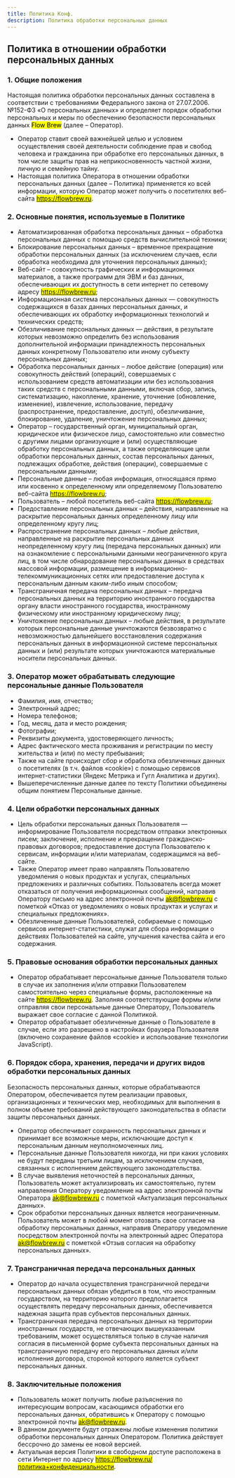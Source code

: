 ```yaml
---
title: Политика Конф.
description: Политика обработки персональных данных
---
```


## Политика в отношении обработки персональных данных

### 1. Общие положения
Настоящая политика обработки персональных данных составлена в соответствии с требованиями Федерального закона от 27.07.2006. №152-ФЗ «О персональных данных» и определяет порядок обработки персональных и меры по обеспечению безопасности персональных данных <mark for="name">Flow Brew</mark> (далее – Оператор).

- Оператор ставит своей важнейшей целью и условием осуществления своей деятельности соблюдение прав и свобод человека и гражданина при обработке его персональных данных, в том числе защиты прав на неприкосновенность частной жизни, личную и семейную тайну.
- Настоящая политика Оператора в отношении обработки персональных данных (далее – Политика) применяется ко всей информации, которую Оператор может получить о посетителях веб-сайта <mark for="site">https://flowbrew.ru</mark>.

### 2. Основные понятия, используемые в Политике
- Автоматизированная обработка персональных данных – обработка персональных данных с помощью средств вычислительной техники;
- Блокирование персональных данных – временное прекращение обработки персональных данных (за исключением случаев, если обработка необходима для уточнения персональных данных);
- Веб-сайт – совокупность графических и информационных материалов, а также программ для ЭВМ и баз данных, обеспечивающих их доступность в сети интернет по сетевому адресу <mark for="site">https://flowbrew.ru</mark>;
- Информационная система персональных данных — совокупность содержащихся в базах данных персональных данных, и обеспечивающих их обработку информационных технологий и технических средств;
- Обезличивание персональных данных — действия, в результате которых невозможно определить без использования дополнительной информации принадлежность персональных данных конкретному Пользователю или иному субъекту персональных данных;
- Обработка персональных данных – любое действие (операция) или совокупность действий (операций), совершаемых с использованием средств автоматизации или без использования таких средств с персональными данными, включая сбор, запись, систематизацию, накопление, хранение, уточнение (обновление, изменение), извлечение, использование, передачу (распространение, предоставление, доступ), обезличивание, блокирование, удаление, уничтожение персональных данных;
- Оператор – государственный орган, муниципальный орган, юридическое или физическое лицо, самостоятельно или совместно с другими лицами организующие и (или) осуществляющие обработку персональных данных, а также определяющие цели обработки персональных данных, состав персональных данных, подлежащих обработке, действия (операции), совершаемые с персональными данными;
- Персональные данные – любая информация, относящаяся прямо или косвенно к определенному или определяемому Пользователю веб-сайта <mark for="site">https://flowbrew.ru</mark>;
- Пользователь – любой посетитель веб-сайта <mark for="site">https://flowbrew.ru</mark>;
- Предоставление персональных данных – действия, направленные на раскрытие персональных данных определенному лицу или определенному кругу лиц;
- Распространение персональных данных – любые действия, направленные на раскрытие персональных данных неопределенному кругу лиц (передача персональных данных) или на ознакомление с персональными данными неограниченного круга лиц, в том числе обнародование персональных данных в средствах массовой информации, размещение в информационно-телекоммуникационных сетях или предоставление доступа к персональным данным каким-либо иным способом;
- Трансграничная передача персональных данных – передача персональных данных на территорию иностранного государства органу власти иностранного государства, иностранному физическому или иностранному юридическому лицу;
- Уничтожение персональных данных – любые действия, в результате которых персональные данные уничтожаются безвозвратно с невозможностью дальнейшего восстановления содержания персональных данных в информационной системе персональных данных и (или) результате которых уничтожаются материальные носители персональных данных.

### 3. Оператор может обрабатывать следующие персональные данные Пользователя
- Фамилия, имя, отчество;
- Электронный адрес;
- Номера телефонов;
- Год, месяц, дата и место рождения;
- Фотографии;
- Реквизиты документа, удостоверяющего личность;
- Адрес фактического места проживания и регистрации по месту жительства и (или) по месту пребывания;
- Также на сайте происходит сбор и обработка обезличенных данных о посетителях (в т.ч. файлов «cookie») с помощью сервисов интернет-статистики (Яндекс Метрика и Гугл Аналитика и других).
- Вышеперечисленные данные далее по тексту Политики объединены общим понятием Персональные данные.

### 4. Цели обработки персональных данных
- Цель обработки персональных данных Пользователя — информирование Пользователя посредством отправки электронных писем; заключение, исполнение и прекращение гражданско-правовых договоров; предоставление доступа Пользователю к сервисам, информации и/или материалам, содержащимся на веб-сайте.
- Также Оператор имеет право направлять Пользователю уведомления о новых продуктах и услугах, специальных предложениях и различных событиях. Пользователь всегда может отказаться от получения информационных сообщений, направив Оператору письмо на адрес электронной почты <mark for="email">ak@flowbrew.ru</mark> с пометкой «Отказ от уведомлениях о новых продуктах и услугах и специальных предложениях».
- Обезличенные данные Пользователей, собираемые с помощью сервисов интернет-статистики, служат для сбора информации о действиях Пользователей на сайте, улучшения качества сайта и его содержания.

### 5. Правовые основания обработки персональных данных
- Оператор обрабатывает персональные данные Пользователя только в случае их заполнения и/или отправки Пользователем самостоятельно через специальные формы, расположенные на сайте <mark for="site">https://flowbrew.ru</mark>. Заполняя соответствующие формы и/или отправляя свои персональные данные Оператору, Пользователь выражает свое согласие с данной Политикой.
- Оператор обрабатывает обезличенные данные о Пользователе в случае, если это разрешено в настройках браузера Пользователя (включено сохранение файлов «cookie» и использование технологии JavaScript).

### 6. Порядок сбора, хранения, передачи и других видов обработки персональных данных
Безопасность персональных данных, которые обрабатываются Оператором, обеспечивается путем реализации правовых, организационных и технических мер, необходимых для выполнения в полном объеме требований действующего законодательства в области защиты персональных данных.

- Оператор обеспечивает сохранность персональных данных и принимает все возможные меры, исключающие доступ к персональным данным неуполномоченных лиц.
- Персональные данные Пользователя никогда, ни при каких условиях не будут переданы третьим лицам, за исключением случаев, связанных с исполнением действующего законодательства.
- В случае выявления неточностей в персональных данных, Пользователь может актуализировать их самостоятельно, путем направления Оператору уведомление на адрес электронной почты Оператора <mark for="email">ak@flowbrew.ru</mark> с пометкой «Актуализация персональных данных».
- Срок обработки персональных данных является неограниченным. Пользователь может в любой момент отозвать свое согласие на обработку персональных данных, направив Оператору уведомление посредством электронной почты на электронный адрес Оператора <mark for="email">ak@flowbrew.ru</mark> с пометкой «Отзыв согласия на обработку персональных данных».

### 7. Трансграничная передача персональных данных
- Оператор до начала осуществления трансграничной передачи персональных данных обязан убедиться в том, что иностранным государством, на территорию которого предполагается осуществлять передачу персональных данных, обеспечивается надежная защита прав субъектов персональных данных.
- Трансграничная передача персональных данных на территории иностранных государств, не отвечающих вышеуказанным требованиям, может осуществляться только в случае наличия согласия в письменной форме субъекта персональных данных на трансграничную передачу его персональных данных и/или исполнения договора, стороной которого является субъект персональных данных.

### 8. Заключительные положения
- Пользователь может получить любые разъяснения по интересующим вопросам, касающимся обработки его персональных данных, обратившись к Оператору с помощью электронной почты <mark for="email">ak@flowbrew.ru</mark>.
- В данном документе будут отражены любые изменения политики обработки персональных данных Оператором. Политика действует бессрочно до замены ее новой версией.
- Актуальная версия Политики в свободном доступе расположена в сети Интернет по адресу <mark for="link">https://flowbrew.ru/политика+конфиденциальности</mark>.
